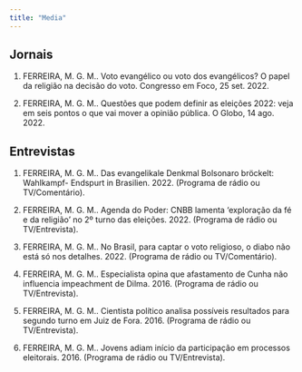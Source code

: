 ```yaml
---
title: "Media"
---
```


## **Jornais**

1.  FERREIRA, M. G. M.. Voto evangélico ou voto dos evangélicos? O papel da religião na decisão do voto. Congresso em Foco, 25 set. 2022.

2. FERREIRA, M. G. M.. Questões que podem definir as eleições 2022: veja em seis pontos o que vai mover a opinião pública. O Globo, 14 ago. 2022.


## **Entrevistas**

1. FERREIRA, M. G. M.. Das evangelikale Denkmal Bolsonaro bröckelt: Wahlkampf- Endspurt in Brasilien. 2022. (Programa de rádio ou TV/Comentário). 

2. FERREIRA, M. G. M.. Agenda do Poder: CNBB lamenta 'exploração da fé e da religião' no 2º turno das eleições. 2022. (Programa de rádio ou TV/Entrevista). 

3. FERREIRA, M. G. M.. No Brasil, para captar o voto religioso, o diabo não está só nos detalhes. 2022. (Programa de rádio ou TV/Comentário). 

4. FERREIRA, M. G. M.. Especialista opina que afastamento de Cunha não influencia impeachment de Dilma. 2016. (Programa de rádio ou TV/Entrevista). 

5. FERREIRA, M. G. M.. Cientista político analisa possíveis resultados para segundo turno em Juiz de Fora. 2016. (Programa de rádio ou TV/Entrevista). 

6. FERREIRA, M. G. M.. Jovens adiam início da participação em processos eleitorais. 2016. (Programa de rádio ou TV/Entrevista). 